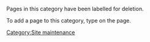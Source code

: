 Pages in this category have been labelled for deletion.

To add a page to this category, type {{t|delete}} on the page.
[[Category:Site maintenance]]